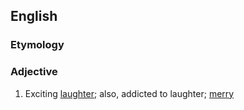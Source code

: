 ==English==

===Etymology===
{{suffix|laugh|some|lang=en}}

===Adjective===
{{en-adj}}

# {{lb|en|rare}} Exciting [[laughter]]; also, addicted to laughter; [[merry]]